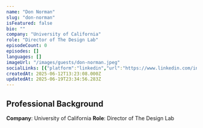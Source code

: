 ```yaml
---
name: "Don Norman"
slug: "don-norman"
isFeatured: false
bio: ""
company: "University of California"
role: "Director of The Design Lab"
episodeCount: 0
episodes: []
languages: []
imageUrl: "/images/guests/don-norman.jpeg"
socialLinks: [{"platform":"linkedin","url":"https://www.linkedin.com/in/donnorman/"}]
createdAt: 2025-06-12T13:23:08.000Z
updatedAt: 2025-06-19T23:34:56.283Z
---
```


## Professional Background

**Company**: University of California
**Role**: Director of The Design Lab
